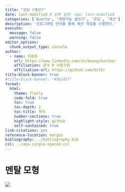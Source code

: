 ```yaml
---
title: "코딩 (계산)"
date: last-modified # 날짜 설정: now, last-modified
categories: ['Quarto', '재현가능 글쓰기', '코딩', '계산']
description: '프로그래밍 언어를 통해 계산 작업을 수행한다.'
execute: 
  message: false
  warning: false
editor_options: 
  chunk_output_type: console
author:
  - name: 이광춘
    url: https://www.linkedin.com/in/kwangchunlee/
    affiliation: 한국 R 사용자회
    affiliation-url: https://github.com/bit2r
title-block-banner: true
#title-block-banner: "#562457"
format:
  html:
    theme: flatly
    code-fold: true
    toc: true
    toc-depth: 2
    toc-title: 목차
    number-sections: true
    highlight-style: github    
    self-contained: true
link-citations: yes
reference-location: margin
bibliography: ../bibliography.bib
csl: ../apa-single-spaced.csl
---
```


# 멘탈 모형

![](../fig/mental-model.png)





